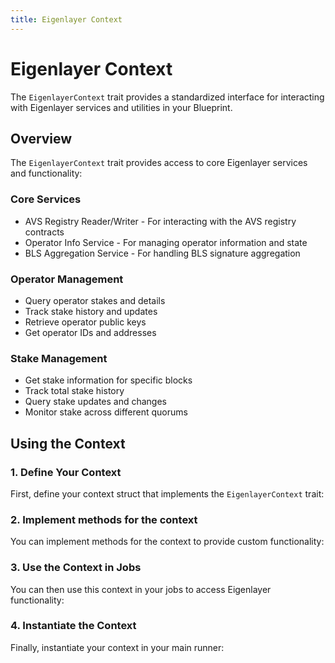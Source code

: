 ```yaml
---
title: Eigenlayer Context
---
```



# Eigenlayer Context

The `EigenlayerContext` trait provides a standardized interface for interacting with Eigenlayer services and utilities in your Blueprint.

## Overview

The `EigenlayerContext` trait provides access to core Eigenlayer services and functionality:

### Core Services

- AVS Registry Reader/Writer - For interacting with the AVS registry contracts
- Operator Info Service - For managing operator information and state
- BLS Aggregation Service - For handling BLS signature aggregation

### Operator Management

- Query operator stakes and details
- Track stake history and updates
- Retrieve operator public keys
- Get operator IDs and addresses

### Stake Management

- Get stake information for specific blocks
- Track total stake history
- Query stake updates and changes
- Monitor stake across different quorums

<GithubFileReaderDisplay
  url="https://github.com/tangle-network/blueprint/blob/7d97147417af83ce30f52714c60840c50b9142be/crates/contexts/src/instrumented_evm_client.rs"
  title="EigenlayerContext Trait Definition"
  fromLine={3}
  toLine={6}
/>

## Using the Context

### 1. Define Your Context

First, define your context struct that implements the `EigenlayerContext` trait:

<GithubFileReaderDisplay
  url="https://github.com/tangle-network/blueprint/blob/7d97147417af83ce30f52714c60840c50b9142be/examples/incredible-squaring-eigenlayer/src/contexts/aggregator.rs"
  fromLine={23}
  toLine={35}
  title="Aggregator Context Definition"
/>

### 2. Implement methods for the context

You can implement methods for the context to provide custom functionality:

<GithubFileReaderDisplay
  url="https://github.com/tangle-network/blueprint/blob/7d97147417af83ce30f52714c60840c50b9142be/examples/incredible-squaring-eigenlayer/src/contexts/aggregator.rs"
  fromLine={245}
  toLine={261}
  title="Implementing Methods for the Context"
/>

### 3. Use the Context in Jobs

You can then use this context in your jobs to access Eigenlayer functionality:

<GithubFileReaderDisplay
  url="https://github.com/tangle-network/blueprint/blob/7d97147417af83ce30f52714c60840c50b9142be/examples/incredible-squaring-eigenlayer/src/jobs/initialize_task.rs"
  fromLine={32}
  toLine={35}
  title="Using EigenlayerContext in Jobs"
/>

### 4. Instantiate the Context

Finally, instantiate your context in your main runner:

<GithubFileReaderDisplay
  url="https://github.com/tangle-network/blueprint/blob/7d97147417af83ce30f52714c60840c50b9142be/examples/incredible-squaring-eigenlayer/src/main.rs"
  fromLine={39}
  toLine={43}
  title="Instantiating the Context"
/>
